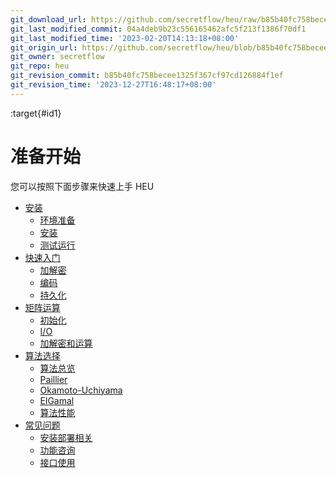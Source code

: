 ```yaml
---
git_download_url: https://github.com/secretflow/heu/raw/b85b40fc758becee1325f367cf97cd126884f1ef/docs/getting_started/index.rst
git_last_modified_commit: 04a4deb9b23c556165462afc5f213f1386f70df1
git_last_modified_time: '2023-02-20T14:13:18+08:00'
git_origin_url: https://github.com/secretflow/heu/blob/b85b40fc758becee1325f367cf97cd126884f1ef/docs/getting_started/index.rst
git_owner: secretflow
git_repo: heu
git_revision_commit: b85b40fc758becee1325f367cf97cd126884f1ef
git_revision_time: '2023-12-27T16:48:17+08:00'
---
```


:target{#id1}

# 准备开始

您可以按照下面步骤来快速上手 HEU

<TableOfContents>


  - [安装](installation.mdx)
    - [环境准备](installation.mdx#id2)
    - [安装](installation.mdx#id3)
    - [测试运行](installation.mdx#id6)
  - [快速入门](quick_start.mdx)
    - [加解密](quick_start.mdx#id2)
    - [编码](quick_start.mdx#id3)
    - [持久化](quick_start.mdx#id4)
  - [矩阵运算](numpy.mdx)
    - [初始化](numpy.mdx#id2)
    - [I/O](numpy.mdx#i-o)
    - [加解密和运算](numpy.mdx#id6)
  - [算法选择](algo_choice.mdx)
    - [算法总览](algo_choice.mdx#id2)
    - [Paillier](algo_choice.mdx#paillier)
    - [Okamoto-Uchiyama](algo_choice.mdx#okamoto-uchiyama)
    - [ElGamal](algo_choice.mdx#elgamal)
    - [算法性能](algo_choice.mdx#id22)
  - [常见问题](faq.mdx)
    - [安装部署相关](faq.mdx#id2)
    - [功能咨询](faq.mdx#id3)
    - [接口使用](faq.mdx#id5)
</TableOfContents>
